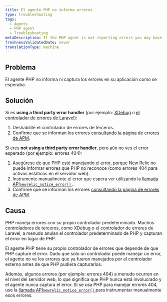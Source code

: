 ```yaml
---
title: El agente PHP no informa errores
type: troubleshooting
tags:
  - Agents
  - PHP agent
  - Troubleshooting
metaDescription: If the PHP agent is not reporting errors you may have to disable third party error handler or manually instrument the error using the agent API
freshnessValidatedDate: never
translationType: machine
---
```


## Problema

El agente PHP no informa ni captura los errores en su aplicación como se esperaba.

## Solución

Si es <DNT>**using a third party error handler**</DNT> (por ejemplo: [XDebug](https://xdebug.org/) o [el controlador de errores de Laravel)](https://laravel.com/docs/5.2/errors):

1. Deshabilite el controlador de errores de terceros.
2. Confirme que se informan los errores [consultando la página de errores de APM](/docs/apm/applications-menu/events/view-apm-error-analytics).

Si eres <DNT>**not using a third party error handler**</DNT>, pero aún no ves el error esperado (por ejemplo: errores 404):

1. Asegúrese de que PHP esté manejando el error, porque New Relic no puede informar errores que PHP no reconoce (como errores 404 para activos estáticos en el servidor web).
2. Instrumente manualmente el error que espera ver utilizando la [llamada API`newrelic_notice_error()` ](/docs/agents/php-agent/php-agent-api/newrelic_notice_error).
3. Confirme que se informan los errores [consultando la página de errores de APM](/docs/apm/applications-menu/events/view-apm-error-analytics).

## Causa

PHP maneja errores con su propio controlador predeterminado. Muchos controladores de terceros, como XDebug o el controlador de errores de Laravel, a menudo anulan el controlador predeterminado de PHP y capturan el error en lugar de PHP.

El agente PHP tiene su propio controlador de errores que depende de que PHP capture el error. Dado que solo un controlador puede manejar un error, el agente no ve los errores que ya fueron manejados por el controlador externo antes de que PHP pudiera capturarlos.

Además, algunos errores (por ejemplo: errores 404) a menudo ocurren en el nivel del servidor web, lo que significa que PHP nunca está involucrado y el agente nunca captura el error. Si se usa PHP para manejar errores 404, use la [llamada API`newrelic_notice_error()` ](/docs/agents/php-agent/php-agent-api/newrelic_notice_error)para instrumentar manualmente esos errores.